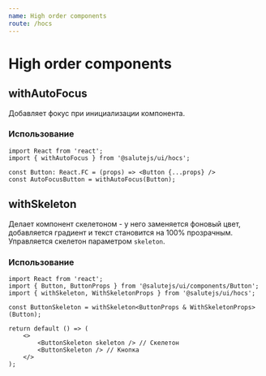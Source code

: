 ```yaml
---
name: High order components
route: /hocs
---
```


# High order components

## withAutoFocus
Добавляет фокус при инициализации компонента.

### Использование
```tsx
import React from 'react';
import { withAutoFocus } from '@salutejs/ui/hocs';

const Button: React.FC = (props) => <Button {...props} />
const AutoFocusButton = withAutoFocus(Button);
```

## withSkeleton
Делает компонент скелетоном - у него заменяется фоновый цвет, добавляется градиент и текст становится на 100% прозрачным.
Управляется скелетон параметром ``skeleton``.

### Использование
```tsx
import React from 'react';
import { Button, ButtonProps } from '@salutejs/ui/components/Button';
import { withSkeleton, WithSkeletonProps } from '@salutejs/ui/hocs';

const ButtonSkeleton = withSkeleton<ButtonProps & WithSkeletonProps>(Button);

return default () => (
    <>
        <ButtonSkeleton skeleton /> // Скелетон
        <ButtonSkeleton /> // Кнопка
    </>
);
```